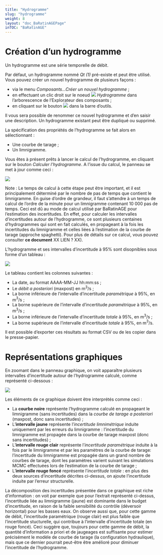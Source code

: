 ---
title: "Hydrogramme"
slug: "hydrogramme"
weight: 8
layout: "doc_BaRatinAGEPage"
inTOC: "BaRatinAGE"
---

# Création d'un hydrogramme

Un hydrogramme est une série temporelle de débit.

Par défaut, un hydrogramme nommé *Qt (1)* pré-existe et peut être utilisé. Vous pouvez créer un nouvel hydrogramme de plusieurs façons :

-   via le menu *Composants...Créer un nouvel hydrogramme* ;
-   en effectuant un clic droit sur le noeud ![](hydrograph.svg) *Hydrogramme* dans l'arborescence de l'Explorateur des composants ;
-   en cliquant sur le bouton ![](hydrograph_add.svg) dans la barre d'outils.

Il vous sera possible de renommer ce nouvel hydrogramme et d'en saisir une description.  Un hydrogramme existant peut être dupliqué ou supprimé.

La spécification des propriétés de l'hydrogramme se fait alors en sélectionnant :

-    Une courbe de tarage ;
-    Un limnigramme.


Vous êtes à présent prêts à lancer le calcul de l'hydrogramme, en cliquant sur le bouton *Calculer l'hydrogramme*. A l'issue du calcul, le panneau se met à jour comme ceci :

![](Hydrograph.fr.png)

Note : Le temps de calcul à cette étape peut être important, et il est principalement déterminé par le nombre de pas de temps que contient le limnigramme. En guise d'ordre de grandeur, il faut s'attendre à un temps de calcul de l'ordre de la minute pour un limnigramme contenant 10 000 pas de temps. Ceci est dû au mode de calcul utilisé par BaRatinAGE pour l'estimation des incertitudes. En effet, pour calculer les intervalles d'incertitudes autour de l'hydrogramme, ce sont plusieurs centaines d'hydrogrammes qui sont en fait calculés, en propageant à la fois les incertitudes du limnigramme et celles liées à l'estimation de la courbe de tarage (approche spaghetti). Pour plus de détails sur ce calcul, vous pouvez consulter **ce document** XX LIEN ? XX).

L'hydrogramme et ses intervalles d'incertitude à 95% sont disopnibles sous forme d'un tableau :

![](Hydrograph_Table.fr.png)

Le tableau contient les colonnes suivantes :

-    La date, au format AAAA-MM-JJ hh:mm:ss ;
-    Le *débit a posteriori* (maxpost) en m$^3$/s ;
-    La borne inférieure de l'intervalle d'incertitude *paramétrique* à 95%, en m$^3$/s ;
-    La borne supérieure de l'intervalle d'incertitude *paramétrique* à 95%, en m$^3$/s ;
-    La borne inférieure de l'intervalle d'incertitude *totale* à 95%, en m$^3$/s ;
-    La borne supérieure de l'intervalle d'incertitude *totale* à 95%, en m$^3$/s.


Il est possible d'exporter ces résultats au format CSV ou de les copier dans le presse-papier.



# Représentations graphiques

En zoomant dans le panneau graphique, on voit apparaître plusieurs intervalles d'incertitude autour de l'hydrogramme calculé, comme représenté ci-dessous :

![](Hydrograph_Zoom.fr.png)


Les éléments de ce graphique doivent être interprétés comme ceci :

-    La **courbe noire** représente l'hydrogramme calculé en propageant le limnigramme (sans incertitudes) dans la *courbe de tarage a posteriori* (maxpost, donc sans incertitudes) ;
-    L'**intervalle jaune** représente l'*incertitude limnimétrique* induite uniquement par les erreurs du limnigramme : l'incertitude du limnigramme est propagée dans la courbe de tarage maxpost (donc sans incertitudes) ;
-    L'**intervalle rouge clair** représente l'*incertitude paramétrique* induite à la fois par le limnigramme et par les paramètres de la courbe de tarage: l'incertitude du limnigramme est propagée dans un grand nombre de courbes de tarage, dont les paramètres varient suivant les simulations MCMC effectuées lors de l'estimation de la courbe de tarage ;
-    L'**intervalle rouge foncé** représente l'*incertitude totale* : en plus des deux sources d'incertitude décrites ci-dessus, on ajoute l'incertitude induite par l'erreur structurelle.

La décomposition des incertitudes présentée dans ce graphique est riche d'information : on voit par exemple que pour l'extrait représenté ci-dessus, l'incertitude liée au limnigramme (jaune) est dominante dans le budget d'incertitude, en raison de la faible sensibilité du contrôle (déversoir horizontal) pour les basses eaux. On observe aussi que, pour cette gamme de débit, l'incertitude paramétrique (rouge clair) est plus faible que l'incertitude stucturelle, qui contribue à l'intervalle d'incertitude totale (en rouge foncé). Ceci suggère que, toujours pour cette gamme de débit, la quantité d'information a priori et de jaugeages est suffisante pour estimer précisément le modèle de courbe de tarage (la configuration hydraulique), mais que ce dernier pourrait peut-être être amélioré pour diminuer l'incertitude de l'hydrogramme.